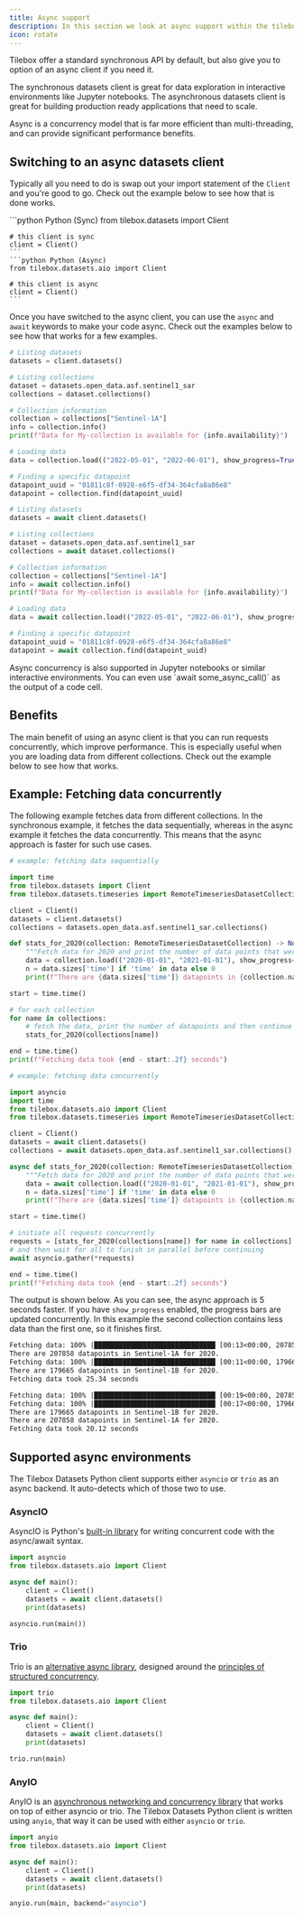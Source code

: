```yaml
---
title: Async support
description: In this section we look at async support within the tilebox datasets python client.
icon: rotate
---
```


Tilebox offer a standard synchronous API by default, but also give you to option of an async client if you need it.

The synchronous datasets client is great for data exploration in interactive environments like Jupyter notebooks.
The asynchronous datasets client is great for building production ready applications that need to scale.

Async is a concurrency model that is far more efficient than multi-threading, and can provide significant
performance benefits.

## Switching to an async datasets client

Typically all you need to do is swap out your import statement of the `Client` and you're good to go. Check out
the example below to see how that is done works.

<CodeGroup>
    ```python Python (Sync)
    from tilebox.datasets import Client

    # this client is sync
    client = Client()
    ```
    ```python Python (Async)
    from tilebox.datasets.aio import Client

    # this client is async
    client = Client()
    ```

</CodeGroup>

Once you have switched to the async client, you can use the `async` and `await` keywords to make your code async.
Check out the examples below to see how that works for a few examples.

<CodeGroup>

```python Python (Sync)
# Listing datasets
datasets = client.datasets()

# Listing collections
dataset = datasets.open_data.asf.sentinel1_sar
collections = dataset.collections()

# Collection information
collection = collections["Sentinel-1A"]
info = collection.info()
print(f"Data for My-collection is available for {info.availability}")

# Loading data
data = collection.load(("2022-05-01", "2022-06-01"), show_progress=True)

# Finding a specific datapoint
datapoint_uuid = "01811c8f-0928-e6f5-df34-364cfa8a86e8"
datapoint = collection.find(datapoint_uuid)
```

```python Python (Async)
# Listing datasets
datasets = await client.datasets()

# Listing collections
dataset = datasets.open_data.asf.sentinel1_sar
collections = await dataset.collections()

# Collection information
collection = collections["Sentinel-1A"]
info = await collection.info()
print(f"Data for My-collection is available for {info.availability}")

# Loading data
data = await collection.load(("2022-05-01", "2022-06-01"), show_progress=True)

# Finding a specific datapoint
datapoint_uuid = "01811c8f-0928-e6f5-df34-364cfa8a86e8"
datapoint = await collection.find(datapoint_uuid)
```

</CodeGroup>

<Note>
  Async concurrency is also supported in Jupyter notebooks or similar interactive environments. You can even use `await
  some_async_call()` as the output of a code cell.
</Note>

## Benefits

The main benefit of using an async client is that you can run requests concurrently, which improve performance.
This is especially useful when you are loading data from different collections.
Check out the example below to see how that works.

## Example: Fetching data concurrently

The following example fetches data from different collections.
In the synchronous example, it fetches the data sequentially, whereas in the async example it fetches the data concurrently.
This means that the async approach is faster for such use cases.

<CodeGroup>

```python Python (Sync)
# example: fetching data sequentially

import time
from tilebox.datasets import Client
from tilebox.datasets.timeseries import RemoteTimeseriesDatasetCollection  # for type hinting

client = Client()
datasets = client.datasets()
collections = datasets.open_data.asf.sentinel1_sar.collections()

def stats_for_2020(collection: RemoteTimeseriesDatasetCollection) -> None:
    """Fetch data for 2020 and print the number of data points that were loaded."""
    data = collection.load(("2020-01-01", "2021-01-01"), show_progress=True)
    n = data.sizes['time'] if 'time' in data else 0
    print(f"There are {data.sizes['time']} datapoints in {collection.name} for 2020.")

start = time.time()

# for each collection
for name in collections:
    # fetch the data, print the number of datapoints and then continue to the next collection
    stats_for_2020(collections[name])

end = time.time()
print(f"Fetching data took {end - start:.2f} seconds")
```

```python Python (Async)
# example: fetching data concurrently

import asyncio
import time
from tilebox.datasets.aio import Client
from tilebox.datasets.timeseries import RemoteTimeseriesDatasetCollection  # for type hinting

client = Client()
datasets = await client.datasets()
collections = await datasets.open_data.asf.sentinel1_sar.collections()

async def stats_for_2020(collection: RemoteTimeseriesDatasetCollection) -> None:
    """Fetch data for 2020 and print the number of data points that were loaded."""
    data = await collection.load(("2020-01-01", "2021-01-01"), show_progress=True)
    n = data.sizes['time'] if 'time' in data else 0
    print(f"There are {data.sizes['time']} datapoints in {collection.name} for 2020.")

start = time.time()

# initiate all requests concurrently
requests = [stats_for_2020(collections[name]) for name in collections]
# and then wait for all to finish in parallel before continuing
await asyncio.gather(*requests)

end = time.time()
print(f"Fetching data took {end - start:.2f} seconds")
```

</CodeGroup>

The output is shown below. As you can see, the async approach is 5 seconds faster. If you have `show_progress` enabled,
the progress bars are updated concurrently. In this example the second collection contains less data than the first one,
so it finishes first.

<CodeGroup>

```txt Python (Sync)
Fetching data: 100% |██████████████████████████████ [00:13<00:00, 207858 datapoints, 3.91 MB/s]
There are 207858 datapoints in Sentinel-1A for 2020.
Fetching data: 100% |██████████████████████████████ [00:11<00:00, 179665 datapoints, 4.39 MB/s]
There are 179665 datapoints in Sentinel-1B for 2020.
Fetching data took 25.34 seconds
```

```txt Python (Async)
Fetching data: 100% |██████████████████████████████ [00:19<00:00, 207858 datapoints, 2.21 MB/s]
Fetching data: 100% |██████████████████████████████ [00:17<00:00, 179665 datapoints, 2.94 MB/s]
There are 179665 datapoints in Sentinel-1B for 2020.
There are 207858 datapoints in Sentinel-1A for 2020.
Fetching data took 20.12 seconds
```

</CodeGroup>

## Supported async environments

The Tilebox Datasets Python client supports either `asyncio` or `trio` as an async backend.
It auto-detects which of those two to use.

### AsyncIO

AsyncIO is Python's [built-in library](https://docs.python.org/3/library/asyncio.html) for writing concurrent
code with the async/await syntax.

```python
import asyncio
from tilebox.datasets.aio import Client

async def main():
    client = Client()
    datasets = await client.datasets()
    print(datasets)

asyncio.run(main())
```

### Trio

Trio is an [alternative async library](https://trio.readthedocs.io/en/stable/), designed around the
[principles of structured concurrency](https://en.wikipedia.org/wiki/Structured_concurrency).

```python
import trio
from tilebox.datasets.aio import Client

async def main():
    client = Client()
    datasets = await client.datasets()
    print(datasets)

trio.run(main)
```

### AnyIO

AnyIO is an [asynchronous networking and concurrency library](https://anyio.readthedocs.io/en/stable/) that works on
top of either asyncio or trio. The Tilebox Datasets Python client is written using `anyio`, that way it can be used with
either `asyncio` or `trio`.

```python
import anyio
from tilebox.datasets.aio import Client

async def main():
    client = Client()
    datasets = await client.datasets()
    print(datasets)

anyio.run(main, backend="asyncio")
```
